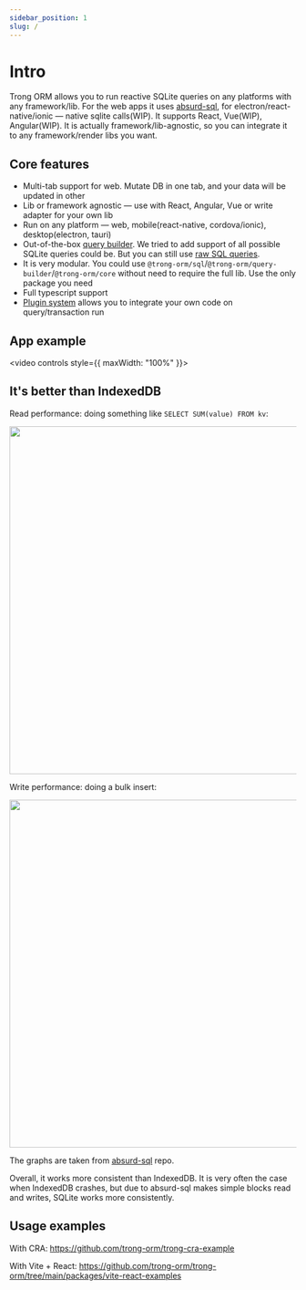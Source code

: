 ```yaml
---
sidebar_position: 1
slug: /
---
```


# Intro

Trong ORM allows you to run reactive SQLite queries on any platforms with any framework/lib. For the web apps it uses [absurd-sql](/react-integration/web-backends), for electron/react-native/ionic — native sqlite calls(WIP). It supports React, Vue(WIP), Angular(WIP). It is actually framework/lib-agnostic, so you can integrate it to any framework/render libs you want.

## Core features

- Multi-tab support for web. Mutate DB in one tab, and your data will be updated in other
- Lib or framework agnostic — use with React, Angular, Vue or write adapter for your own lib
- Run on any platform — web, mobile(react-native, cordova/ionic), desktop(electron, tauri)
- Out-of-the-box [query builder](/building-sql/query-builder). We tried to add support of all possible SQLite queries could be. But you can still use [raw SQL queries](/building-sql/raw).
- It is very modular. You could use `@trong-orm/sql`/`@trong-orm/query-builder`/`@trong-orm/core` without need to require the full lib. Use the only package you need
- Full typescript support
- [Plugin system](/plugins/creating-your-own) allows you to integrate your own code on query/transaction run

## App example

<video controls style={{ maxWidth: "100%" }}>
  <source src="https://user-images.githubusercontent.com/7958527/174773307-9be37e1f-0700-45b4-8d25-aa2c83df6cec.mp4" />
</video>

## It's better than IndexedDB

Read performance: doing something like `SELECT SUM(value) FROM kv`:

<img
  width="610"
  src="https://user-images.githubusercontent.com/7958527/174833698-50083d30-2c2d-44a0-9f86-1e4ea644f4c4.png"
/>

Write performance: doing a bulk insert:

<img
  width="610"
  src="https://user-images.githubusercontent.com/7958527/174833809-0fe78929-1c01-4ad9-b39e-12baf3f196ce.png"
/>

The graphs are taken from [absurd-sql](https://github.com/jlongster/absurd-sql) repo.

Overall, it works more consistent than IndexedDB. It is very often the case when IndexedDB crashes, but due to absurd-sql makes simple blocks read and writes, SQLite works more consistently.

## Usage examples

With CRA:
https://github.com/trong-orm/trong-cra-example

With Vite + React:
https://github.com/trong-orm/trong-orm/tree/main/packages/vite-react-examples
